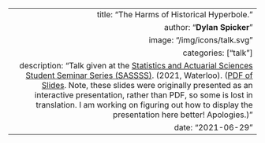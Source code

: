 ---
  title: "The Harms of Historical Hyperbole."
  author: "**Dylan Spicker**"
  image: "/img/icons/talk.svg"
  categories: ["talk"]
  description: "Talk given at the [Statistics and Actuarial Sciences Student Seminar Series (SASSSS)](https://web.archive.org/web/20210629212849/https://uwaterloo.ca/statistics-and-actuarial-science/events/department-seminar-dylan-spicker). (2021, Waterloo). ([PDF of Slides](/pdf/Dylan%20Spicker%20-%20SASSSS%20-%202021.pdf). Note, these slides were originally presented as an interactive presentation, rather than PDF, so some is lost in translation. I am working on figuring out how to display the presentation here better! Apologies.)"
  date: "2021-06-29"
---